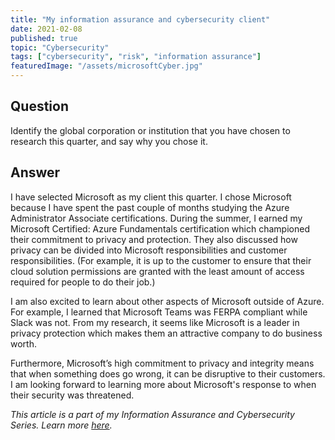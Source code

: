 ```yaml
---
title: "My information assurance and cybersecurity client"
date: 2021-02-08
published: true
topic: "Cybersecurity"
tags: ["cybersecurity", "risk", "information assurance"]
featuredImage: "/assets/microsoftCyber.jpg"
---
```


## Question

Identify the global corporation or institution that you have chosen to research this quarter, and say why you chose it.

## Answer

I have selected Microsoft as my client this quarter. I chose Microsoft because I have spent the past couple of months studying the Azure Administrator Associate certifications. During the summer, I earned my Microsoft Certified: Azure Fundamentals certification which championed their commitment to privacy and protection. They also discussed how privacy can be divided into Microsoft responsibilities and customer responsibilities. (For example, it is up to the customer to ensure that their cloud solution permissions are granted with the least amount of access required for people to do their job.)

I am also excited to learn about other aspects of Microsoft outside of Azure. For example, I learned that Microsoft Teams was FERPA compliant while Slack was not. From my research, it seems like Microsoft is a leader in privacy protection which makes them an attractive company to do business worth.

Furthermore, Microsoft’s high commitment to privacy and integrity means that when something does go wrong, it can be disruptive to their customers. I am looking forward to learning more about Microsoft's response to when their security was threatened.

_This article is a part of my Information Assurance and Cybersecurity Series. Learn more [here](https://www.locksleylk.com/2021/cybersecurityintro/)._
